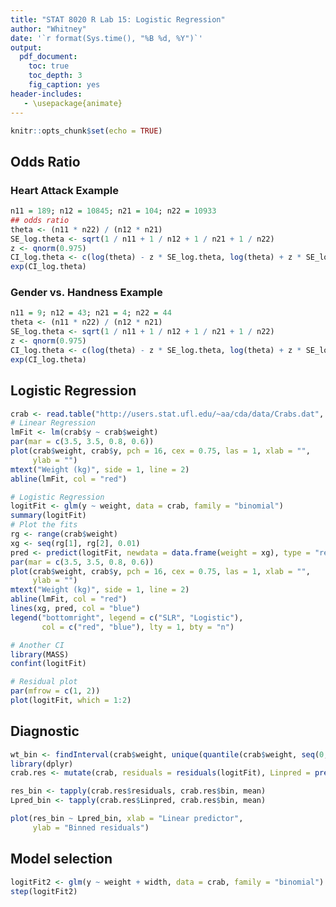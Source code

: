 ```yaml
---
title: "STAT 8020 R Lab 15: Logistic Regression"
author: "Whitney"
date: '`r format(Sys.time(), "%B %d, %Y")`'
output:
  pdf_document:
    toc: true
    toc_depth: 3
    fig_caption: yes
header-includes:
   - \usepackage{animate}
---
```



```r
knitr::opts_chunk$set(echo = TRUE)
```

## Odds Ratio

### Heart Attack Example

```r
n11 = 189; n12 = 10845; n21 = 104; n22 = 10933
## odds ratio
theta <- (n11 * n22) / (n12 * n21)
SE_log.theta <- sqrt(1 / n11 + 1 / n12 + 1 / n21 + 1 / n22) 
z <- qnorm(0.975)
CI_log.theta <- c(log(theta) - z * SE_log.theta, log(theta) + z * SE_log.theta)
exp(CI_log.theta)
```

### Gender vs. Handness Example

```r
n11 = 9; n12 = 43; n21 = 4; n22 = 44
theta <- (n11 * n22) / (n12 * n21)
SE_log.theta <- sqrt(1 / n11 + 1 / n12 + 1 / n21 + 1 / n22) 
z <- qnorm(0.975)
CI_log.theta <- c(log(theta) - z * SE_log.theta, log(theta) + z * SE_log.theta)
exp(CI_log.theta)
```

## Logistic Regression

```r
crab <- read.table("http://users.stat.ufl.edu/~aa/cda/data/Crabs.dat", header = T)
# Linear Regression
lmFit <- lm(crab$y ~ crab$weight)
par(mar = c(3.5, 3.5, 0.8, 0.6))
plot(crab$weight, crab$y, pch = 16, cex = 0.75, las = 1, xlab = "",
     ylab = "")
mtext("Weight (kg)", side = 1, line = 2)
abline(lmFit, col = "red")

# Logistic Regression
logitFit <- glm(y ~ weight, data = crab, family = "binomial")
summary(logitFit)
# Plot the fits
rg <- range(crab$weight)
xg <- seq(rg[1], rg[2], 0.01)
pred <- predict(logitFit, newdata = data.frame(weight = xg), type = "response")
par(mar = c(3.5, 3.5, 0.8, 0.6))
plot(crab$weight, crab$y, pch = 16, cex = 0.75, las = 1, xlab = "",
     ylab = "")
mtext("Weight (kg)", side = 1, line = 2)
abline(lmFit, col = "red")
lines(xg, pred, col = "blue")
legend("bottomright", legend = c("SLR", "Logistic"),
       col = c("red", "blue"), lty = 1, bty = "n")

# Another CI
library(MASS)
confint(logitFit)

# Residual plot
par(mfrow = c(1, 2))
plot(logitFit, which = 1:2)
```


## Diagnostic

```r
wt_bin <- findInterval(crab$weight, unique(quantile(crab$weight, seq(0, 1, length.out = 20 + 1))), rightmost.closed = TRUE)
library(dplyr)
crab.res <- mutate(crab, residuals = residuals(logitFit), Linpred = predict(logitFit), bin = wt_bin)

res_bin <- tapply(crab.res$residuals, crab.res$bin, mean)
Lpred_bin <- tapply(crab.res$Linpred, crab.res$bin, mean)

plot(res_bin ~ Lpred_bin, xlab = "Linear predictor",
     ylab = "Binned residuals")
```

## Model selection

```r
logitFit2 <- glm(y ~ weight + width, data = crab, family = "binomial")
step(logitFit2)
```





